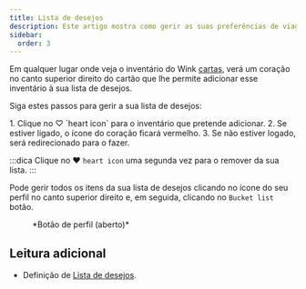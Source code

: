 ```yaml
---
title: Lista de desejos
description: Este artigo mostra como gerir as suas preferências de viagem no Wink
sidebar:
  order: 3
---
```


Em qualquer lugar onde veja o inventário do Wink [cartas](/studio/cards), verá um coração no canto superior direito do cartão que lhe permite adicionar esse inventário à sua lista de desejos.

Siga estes passos para gerir a sua lista de desejos:

<Steps>
  1. Clique no ♡ `heart icon` para o inventário que pretende adicionar.
  2. Se estiver ligado, o ícone do coração ficará vermelho.
  3. Se não estiver logado, será redirecionado para o fazer.
</Steps>


:::dica
Clique no ♥️ `heart icon` uma segunda vez para o remover da sua lista.
:::

Pode gerir todos os itens da sua lista de desejos clicando no ícone do seu perfil no canto superior direito e, em seguida, clicando no `Bucket list` botão.

<figure>
  <CloudinaryImage width="350" height="404" resize="scale" quality="best" alt="Botão de conta quando autenticado" src="academy/account-button-auth-open" errorImage="noimage_opaque_nyrtl0.png" />

  <figcaption>*Botão de perfil (aberto)*</figcaption>
</figure>


## Leitura adicional

* Definição de [Lista de desejos](https://en.wikipedia.org/wiki/Bucket_list).

